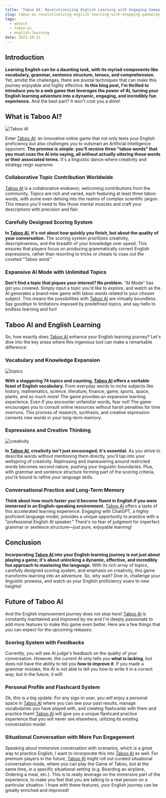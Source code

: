 ```yaml
---
title: 'Taboo AI: Revolutionizing English Learning with Engaging Gameplay'
slug: taboo-ai-revolutionizing-english-learning-with-engaging-gameplay
tags:
  - edtech
  - taboo-ai
  - english-learning
date: 2023-10-21
---
```


## Introduction

**Learning English can be a daunting task, with its myriad components like vocabulary, grammar, sentence structure, tenses, and comprehension.** Yet, amidst the challenges, there are pivotal techniques that can make this journey enjoyable and highly effective. **In this blog post, I'm thrilled to introduce you to a web game that leverages the power of AI, turning your English learning adventure into a dynamic, engaging, and incredibly fun experience.** And the best part? It won't cost you a dime!

## What is Taboo AI?

![Taboo AI](<https://github.com/xmliszt/resources/blob/main/taboo-ai/images/v300/poster3.0(features).png?raw=true>)

Enter [Taboo AI](https://taboo-ai.vercel.app): an innovative online game that not only tests your English proficiency but also challenges you to outsmart an Artificial Intelligence opponent. **The premise is simple: you'll receive three "taboo words" that you must coax the AI into saying, all without actually uttering those words or their associated terms.** It's a linguistic dance where creativity and strategy reign supreme.

### Collaborative Topic Contribution Worldwide

[Taboo AI](https://taboo-ai.vercel.app) is a collaborative endeavor, welcoming contributions from the community. Topics are rich and varied, each featuring at least three taboo words, with some even delving into the realms of complex scientific jargon. This means you'll need to flex those mental muscles and craft your descriptions with precision and flair.

### Carefully Designed Scoring System

**In [Taboo AI](https://taboo-ai.vercel.app), it's not about how quickly you finish, but about the quality of your conversation.** The scoring system prioritizes creativity, descriptiveness, and the breadth of your knowledge over speed. This ensures that players focus on producing grammatically correct English expressions, rather than resorting to tricks or cheats to coax out the coveted "Taboo word."

### Expansive AI Mode with Unlimited Topics

**Don't find a topic that piques your interest? No problem.** "AI Mode" has got you covered. Simply input a topic you'd like to explore, and watch as the AI generates a brand-new game with taboo words related to your chosen subject. This means the possibilities with [Taboo AI](https://taboo-ai.vercel.app) are virtually boundless. Say goodbye to limitations imposed by predefined topics, and say hello to endless learning and fun!

## Taboo AI and English Learning

So, how exactly does [Taboo AI](https://taboo-ai.vercel.app) enhance your English learning journey? Let's dive into the key areas where this ingenious tool can make a remarkable difference:

### Vocabulary and Knowledge Expansion

![topics](https://github.com/xmliszt/resources/blob/main/blogs/2023-10-21/topics.png?raw=true)

**With a staggering 74 topics and counting, [Taboo AI](https://taboo-ai.vercel.app) offers a veritable feast of English vocabulary.** From everyday words to niche subjects like history, mathematics, science, literature, finance, game, sports, space, plants, and so much more! The game provides an expansive learning experience. Even if you encounter unfamiliar words, fear not! The game encourages you to consult online resources without harsh penalties for time overruns. This process of research, synthesis, and creative expression cements new words in your long-term memory.

### Expressions and Creative Thinking

![creativity](https://github.com/xmliszt/resources/blob/main/blogs/2023-10-21/creativity.png?raw=true)

**In [Taboo AI](https://taboo-ai.vercel.app), creativity isn't just encouraged; it's essential.** As you strive to describe words without mentioning them directly, you'll tap into your wellspring of creativity. Rephrasing and maneuvering around restricted words becomes second nature, pushing your linguistic boundaries. Plus, with grammar and sentence structure forming part of the scoring criteria, you're bound to refine your language skills.

### Conversational Practice and Long-Term Memory

**Think about how much faster you'd become fluent in English if you were immersed in an English-speaking environment.** [Taboo AI](https://taboo-ai.vercel.app) offers a taste of this accelerated learning experience. Engaging with ChatGPT, a highly proficient language model, provides a unique opportunity to practice with a "professional English AI speaker." There's no fear of judgment for imperfect grammar or sentence structure—just pure, enjoyable learning!

## Conclusion

**Incorporating [Taboo AI](https://taboo-ai.vercel.app) into your English learning journey is not just about playing a game; it's about unlocking a dynamic, effective, and incredibly fun approach to mastering the language.** With its rich array of topics, carefully designed scoring system, and emphasis on creativity, this game transforms learning into an adventure. So, why wait? Dive in, challenge your linguistic prowess, and watch as your English proficiency soars to new heights!

## Future of Taboo AI

And the English improvement journey does not stop here! [Taboo AI](https://taboo-ai.vercel.app) is constantly maintained and improved by me and I'm deeply passionate to add more features to make this game even better. Here are a few things that you can expect for the upcoming releases:

### Scoring System with Feedbacks

Currently, you will see AI judge's feedback on the quality of your conversation. However, the current AI only tells you **what is lacking**, but does not have the ability to tell you **how to improve it**. If you made a grammar mistake, the AI is not able to tell you how to write it in a correct way; but in the future, it will!

### Personal Profile and Flashcard System

Ok, this is a big update. For any sign-in user, you will enjoy a personal space in [Taboo AI](https://taboo-ai.vercel.app) where you can see your past results, manage vocabularies you have played with, and creating flashcards with them and practice them! [Taboo AI](https://taboo-ai.vercel.app) will give you a unique flashcard practice experience that you will never see elsewhere, utilizing its existing conversation model.

### Situational Conversation with More Fun Engagement

Speaking about immersive conversation with scenarios, which is a great way to practice English, I want to incorporate this into [Taboo AI](https://taboo-ai.vercel.app) as well. For preimum players in the future, [Taboo AI](https://taboo-ai.vercel.app) might roll out curated situational conversation mode, where you can play the Game of Taboo, but at the same time, in a specific situational setting (e.g. Boarding an airplane, Ordering a meal, etc.). This is to really leverage on the immersive part of the experience, to make you feel that you are talking to a real person on a particular situation. I hope with these features, your English journey can be greatly enriched and improved!
